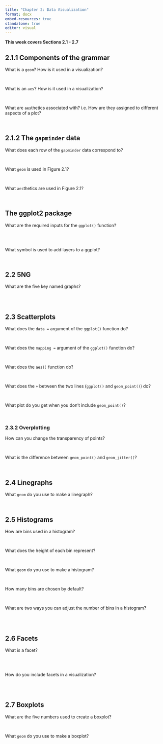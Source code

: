 ```yaml
---
title: "Chapter 2: Data Visualization"
format: docx 
embed-resources: true
standalone: true
editor: visual
---
```


**This week covers Sections 2.1 - 2.7**

## 2.1.1 Components of the grammar

What is a `geom`? How is it used in a visualization?

</br>

What is an `aes`? How is it used in a visualization?

</br>

What are `aes`thetics associated with? i.e. How are they assigned to different aspects of a plot?

</br>

## 2.1.2 The `gapminder` data

What does each row of the `gapminder` data correspond to?

</br>

What `geom` is used in Figure 2.1?

</br>

What `aes`thetics are used in Figure 2.1?

</br>

## The **ggplot2** package

What are the required inputs for the `ggplot()` function?

</br> </br>

What symbol is used to add layers to a ggplot?

</br>

## 2.2 5NG

What are the five key named graphs?

</br> </br>

## 2.3 Scatterplots

What does the `data =` argument of the `ggplot()` function do?

</br>

What does the `mapping =` argument of the `ggplot()` function do?

</br>

What does the `aes()` function do?

</br>

What does the `+` between the two lines (`ggplot()` and `geom_point()`) do?

</br>

What plot do you get when you don't include `geom_point()`?

</br>

### 2.3.2 Overplotting

How can you change the transparency of points?

</br>

What is the difference between `geom_point()` and `geom_jitter()`?

</br>

## 2.4 Linegraphs

What `geom` do you use to make a linegraph?

</br>

## 2.5 Histograms

How are bins used in a histogram?

</br>

What does the height of each bin represent?

</br>

What `geom` do you use to make a histogram?

</br>

How many bins are chosen by default?

</br>

What are two ways you can adjust the number of bins in a histogram?

</br> </br>

## 2.6 Facets

What is a facet?

</br> </br>

How do you include facets in a visualization?

</br> </br>

## 2.7 Boxplots

What are the five numbers used to create a boxplot?

</br>

What `geom` do you use to make a boxplot?

</br>
